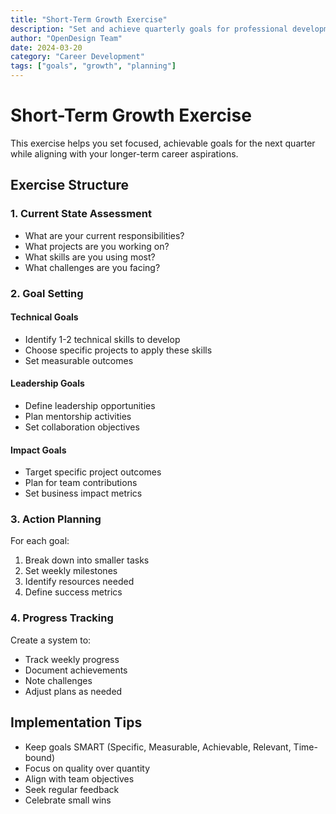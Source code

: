 ```yaml
---
title: "Short-Term Growth Exercise"
description: "Set and achieve quarterly goals for professional development"
author: "OpenDesign Team"
date: 2024-03-20
category: "Career Development"
tags: ["goals", "growth", "planning"]
---
```


# Short-Term Growth Exercise

<div class="bg-[#f6f8fa] border border-[#e5e7eb] rounded-lg p-6 my-8">
  <p class="text-[17px] leading-7 text-[#1a1f36]">
    This exercise helps you set focused, achievable goals for the next quarter while aligning with your longer-term career aspirations.
  </p>
</div>

## Exercise Structure

### 1. Current State Assessment
- What are your current responsibilities?
- What projects are you working on?
- What skills are you using most?
- What challenges are you facing?

### 2. Goal Setting

#### Technical Goals
- Identify 1-2 technical skills to develop
- Choose specific projects to apply these skills
- Set measurable outcomes

#### Leadership Goals
- Define leadership opportunities
- Plan mentorship activities
- Set collaboration objectives

#### Impact Goals
- Target specific project outcomes
- Plan for team contributions
- Set business impact metrics

### 3. Action Planning

For each goal:
1. Break down into smaller tasks
2. Set weekly milestones
3. Identify resources needed
4. Define success metrics

### 4. Progress Tracking

Create a system to:
- Track weekly progress
- Document achievements
- Note challenges
- Adjust plans as needed

## Implementation Tips

- Keep goals SMART (Specific, Measurable, Achievable, Relevant, Time-bound)
- Focus on quality over quantity
- Align with team objectives
- Seek regular feedback
- Celebrate small wins
